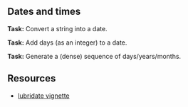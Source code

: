 ## Dates and times

**Task:** Convert a string into a date.

**Task:** Add days (as an integer) to a date.

**Task:** Generate a (dense) sequence of days/years/months.

## Resources

* [lubridate vignette](https://cran.r-project.org/web/packages/lubridate/vignettes/lubridate.html)